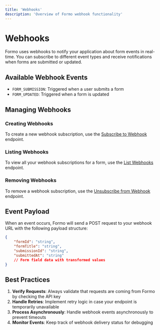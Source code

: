 ```yaml
---
title: 'Webhooks'
description: 'Overview of Formo webhook functionality'
---
```


# Webhooks

Formo uses webhooks to notify your application about form events in real-time. You can subscribe to different event types and receive notifications when forms are submitted or updated.

## Available Webhook Events

-   `FORM_SUBMISSION`: Triggered when a user submits a form
-   `FORM_UPDATED`: Triggered when a form is updated

## Managing Webhooks

### Creating Webhooks

To create a new webhook subscription, use the [Subscribe to Webhook](/api-reference/endpoint/create#subscribe-to-webhook) endpoint.

### Listing Webhooks

To view all your webhook subscriptions for a form, use the [List Webhooks](/api-reference/endpoint/get#list-webhooks) endpoint.

### Removing Webhooks

To remove a webhook subscription, use the [Unsubscribe from Webhook](/api-reference/endpoint/delete#unsubscribe-from-webhook) endpoint.

## Event Payload

When an event occurs, Formo will send a POST request to your webhook URL with the following payload structure:

```json
{
	"formId": "string",
	"formTitle": "string",
	"submissionId": "string",
	"submittedAt": "string"
	// Form field data with transformed values
}
```

## Best Practices

1. **Verify Requests**: Always validate that requests are coming from Formo by checking the API key
2. **Handle Retries**: Implement retry logic in case your endpoint is temporarily unavailable
3. **Process Asynchronously**: Handle webhook events asynchronously to prevent timeouts
4. **Monitor Events**: Keep track of webhook delivery status for debugging
